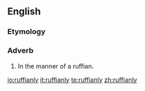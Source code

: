==English==

===Etymology===
{{suffix|ruffian|ly}}

===Adverb===
{{en-adv}}

# In the manner of a ruffian.

[[io:ruffianly]]
[[it:ruffianly]]
[[te:ruffianly]]
[[zh:ruffianly]]
